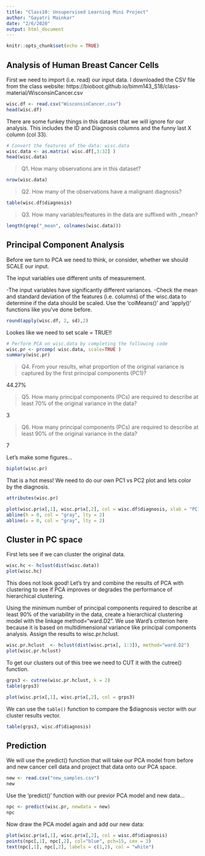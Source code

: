 ```yaml
---
title: "Class10: Unsupervised Learning Mini Project"
author: "Gayatri Mainkar"
date: "2/6/2020"
output: html_document
---
```


```r
knitr::opts_chunk$set(echo = TRUE)
```

## Analysis of Human Breast Cancer Cells

First we need to import (i.e. read) our input data. I downloaded the CSV file from the class website: https://bioboot.github.io/bimm143_S18/class-material/WisconsinCancer.csv
```r
wisc.df <- read.csv("WisconsinCancer.csv")
head(wisc.df)
```

There are some funkey things in this dataset that we will ignore for our analysis. This includes the ID and Diagnosis columns and the funny last X column (col 33).

```r
# Convert the features of the data: wisc.data
wisc.data <- as.matrix( wisc.df[,3:32] )
head(wisc.data)
```

> Q1. How many observations are in this dataset?

```r
nrow(wisc.data)
```

> Q2. How many of the observations have a malignant diagnosis?

```r
table(wisc.df$diagnosis)
```

> Q3. How many variables/features in the data are suffixed with _mean?

```r
length(grep("_mean", colnames(wisc.data)))
```

## Principal Component Analysis

Before we turn to PCA we need to think, or consider, whether we should SCALE our input.

The input variables use different units of measurement.

-The input variables have significantly different variances.
-Check the mean and standard deviation of the features (i.e. columns) of the wisc.data to determine if the data should be scaled. Use the 'colMeans()' and 'apply()' functions like you’ve done before.

```r
round(apply(wisc.df, 2, sd),2)
```

Lookes like we need to set scale = TRUE!!

```r
# Perform PCA on wisc.data by completing the following code
wisc.pr <- prcomp( wisc.data, scale=TRUE )
summary(wisc.pr)
```

> Q4. From your results, what proportion of the original variance is captured by the first principal components (PC1)?

44.27%

> Q5. How many principal components (PCs) are required to describe at least 70% of the original variance in the data?

3

> Q6. How many principal components (PCs) are required to describe at least 90% of the original variance in the data?

7

Let's make some figures...

```r
biplot(wisc.pr)
```

That is a hot mess! We need to do our own PC1 vs PC2 plot and lets color by the diagnosis.

```r
attributes(wisc.pr)
```

```r
plot(wisc.pr$x[,1], wisc.pr$x[,2], col = wisc.df$diagnosis, xlab = "PC1", ylab = "PC2")
abline(h = 0, col = "gray", lty = 2)
abline(v = 0, col = "gray", lty = 2)
```

## Cluster in PC space

First lets see if we can cluster the original data.

```r
wisc.hc <- hclust(dist(wisc.data))
plot(wisc.hc)
```

This does not look good! Let's try and combine the results of PCA with clustering to see if PCA improves or degrades the performance of hierarchical clustering.

Using the minimum number of principal components required to describe at least 90% of the variability in the data, create a hierarchical clustering model with the linkage method="ward.D2". We use Ward’s criterion here because it is based on multidimensional variance like principal components analysis. Assign the results to wisc.pr.hclust.

```r
wisc.pr.hclust  <- hclust(dist(wisc.pr$x[, 1:3]), method="ward.D2")
plot(wisc.pr.hclust)
```

To get our clusters out of this tree we need to CUT it with the cutree() function.

```r
grps3 <- cutree(wisc.pr.hclust, k = 2)
table(grps3)
```

```r
plot(wisc.pr$x[,1], wisc.pr$x[,2], col = grps3)
```

We can use the `table()` function to compare the $diagnosis vector with our cluster results vector.

```r
table(grps3, wisc.df$diagnosis)
```

## Prediction

We will use the predict() function that will take our PCA model from before and new cancer cell data and project that data onto our PCA space.

```r
new <- read.csv("new_samples.csv")
new
```

Use the 'predict()' function with our previor PCA model and new data...

```r
npc <- predict(wisc.pr, newdata = new)
npc
```

Now draw the PCA model again and add our new data:

```r
plot(wisc.pr$x[,1], wisc.pr$x[,2], col = wisc.df$diagnosis)
points(npc[,1], npc[,2], col="blue", pch=15, cex = 3)
text(npc[,1], npc[,2], labels = c(1,2), col = "white")
```



